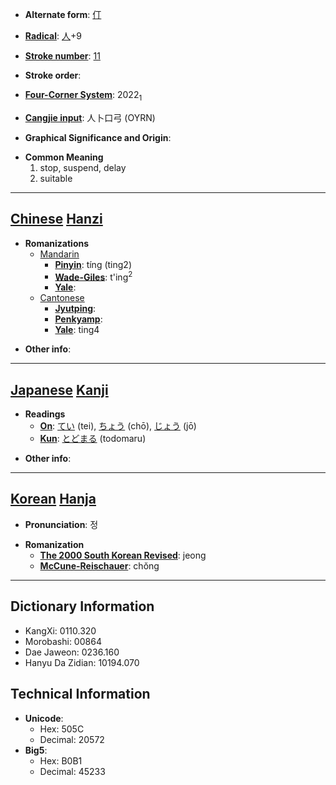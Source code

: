 * '''Alternate form''': [[仃]]

* '''[[Wiktionary:Chinese radical index| Radical]]''': [[Wiktionary:Chinese radical index 人|人]]+9

* '''[[Wiktionary:Chinese total strokes index|Stroke number]]''': [[Wiktionary:Chinese total strokes index 11|11]]

* '''Stroke order''': 

* '''[[Wiktionary:Chinese four corner index|Four-Corner System]]''': 2022<sub>1</sub>

* '''[[Wiktionary:Chinese Cangjie index|Cangjie input]]''': 人卜口弓 (OYRN)

* '''Graphical Significance and Origin''': 

* '''Common Meaning'''
*#stop, suspend, delay
*# suitable


----

== [[Chinese]] [[Hanzi]] ==

* '''Romanizations'''
** [[Mandarin]]
*** '''[[Pinyin]]''': tíng (ting2)
*** '''[[Wade-Giles]]''': t'ing<sup>2</sup>
*** '''[[Yale]]''': 
**[[Cantonese]]
***'''[[Jyutping]]''':
***'''[[Penkyamp]]''': 
***'''[[Yale]]''': ting4

* '''Other info''': 

----

== [[Japanese]] [[Kanji]] ==

* '''Readings'''
** '''[[On]]''': [[てい]] (tei), [[ちょう]] (chō), [[じょう]] (jō)
** '''[[Kun]]''': [[とどまる]] (todomaru)

* '''Other info''':  

----

== [[Korean]] [[Hanja]] ==

* '''Pronunciation''': 정

* '''Romanization'''
** '''[[The 2000 South Korean Revised Romanization|The 2000 South Korean Revised]]''': jeong
** '''[[McCune-Reischauer]]''': chŏng

----

== Dictionary Information ==

* KangXi: 0110.320
* Morobashi: 00864
* Dae Jaweon: 0236.160
* Hanyu Da Zidian: 10194.070

== Technical Information ==

* '''Unicode''':
** Hex: 505C
** Decimal: 20572
* '''Big5''':
** Hex: B0B1
** Decimal: 45233